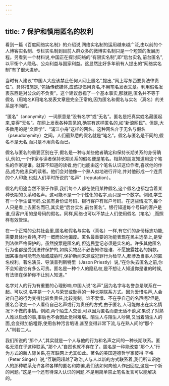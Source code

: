 ```yaml
---
---
---
```

title: 7 保护和慎用匿名的权利
---



看到一篇《百度网络实名制》的介绍说,网络实名制的运用越来越广泛,由以前的个人博客实名制、专栏实名制到目前人群众多的微博实名制只是一个短暂的发展历程。另看到一个材料说,中国正在探讨网络的“有限实名制”,即“后台实名,前台匿名”,以平衡个人隐私、公众利益与国家利益。这显然比好多年前有人提出的“网络实名制”有了很大进步。

当时有人建议“中国人大应该禁止任何人网上匿名”,提出,“网上写东西要负法律责任”。具体措施是,“包括传统媒体,应该提倡用真名,不用笔名发表文章。利用假名发表东西是对公众的不负责”。这个建议忽视了一个基本事实,那就是,匿名并不等于假名（用笔名K用笔名发表文章是完全正常的,因为匿名和假名与实名（真名）的关系是不同的。

“匿名”（anonymity）一词原意是“没有名字”或“无名”。匿名是把真实姓名藏匿起来,变得“无名”。在网上发表各种意见的,确实有这样匿名的,如“新浪网民”。但是,大多数用的是“文善学”、“浦江小舟”这样的网名。这种网名介于无名与假名（pseudonymity）之间。人们最熟悉的假名就是“笔名”。假名与匿名是不同的,假名不是无名,而只是不用真名而已。

假名与匿名的重要区别在于,假名是一种与某些他者确定和保持长期关系的身份确认,例如,一个作家与读者保持长期关系的假名便是笔名。相熟的朋友知道用这个笔名的作家是谁。就算不知道的读者,他们也能由这个笔名认识这位作者,喜欢他的作品,成为他忠实的读者。他们会对他像一个熟人似地进行评论,并对他形成一个连贯的个人印象,也就人们平时所说的“名声”（reputation）。

假名的用途当然不限于作家,我们每个人都在使用某种假名,这个假名也都包含着某种长期的关系和名声。这可能不是一个个性化的名字,而只是一个数字。例如,学生有一个学生证号码,公民有身份证号码、银行客户有账户号码。在这些情况下,每个人只是看上去匿名而已,其实是“后台实名,前台匿名”。银行知道每个号码的客户是谁,但客户用的是号码的假名。同样,网络也可以不禁止人们使用假名（笔名）,而照样有效管理。



在一个正常的公共社会里,匿名和假名与实名（真名）一样,有它们的身份标志功能,需要具体地看待,不可一概而论地偏废。匿名最重要的功能表现在民主选举上,是受到法律严格保护的。虽然投票是匿名的,但选民登记必须是实名的。许多其他匿名行为也都是受到法律保护的,如购买物品不必告知你是谁、不愿披露姓名的捐款。因某事而可能有危险或威胁时,保护新闻来源或犯罪行为检举人,都涉及当事人的匿名权利。著名演员、导演普列斯特里（Jason Priestly）说,“在你失去匿名之前,你不会知道它有多么可贵。匿名是一种个人的隐私权,是不想让人知道你是谁的时候,有法律在保护你不让别人知道。”

名字对人的行为有重要的心理影响,中国人说“名声”,因为名字与名誉总是联系在一起。可以说,名字是一个人与荣誉或耻辱的一种长期联系方式。因为爱惜名声,人会对自己的行为变得比较负责任,比较克制。谁不爱惜、不在乎自己的名声呢?但是,匿名会改变一个人看待自己名声或行为责任的方式,由于匿名,人可能做出在实名情况下不做的事情。例如,两个陌生人交谈,可以因为匿名而更无话不谈,如果说了对熟人难以启齿的事,事后也不会因此觉得难堪。陌生人与陌生人吵架,又当着陌生人的面,会变得加倍粗野,使用各种污言垢语,甚至变得非常下流,与在熟人间的“那个人”判若二人。

我们所说的“那个人”,其实就是一个人与他的行为和名声之间的一种长期联系。匿名无须在乎这种联系,“那个人”自然也就不存在了。匿名是一种能改变“那个人”行为方式的新人际关系,在互联网上尤其如此。著名的美国道德哲学家彼得·辛格（Peter Singer）说,“互联网超越了政治,人与人以新的方式联系着,我们所认识他人的那种联系允许各种各样的匿名和欺骗,我们该如何向他人作出回应,这是一个新的问题。”这是一个还有待深入认识的问题,不是用简单禁止笔名发言可以能解决的。